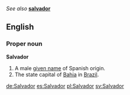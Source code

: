 ''See also'' '''[[salvador]]'''

==English==
===Proper noun===
'''Salvador'''

#A male [[given name]] of Spanish origin.
#The state capital of [[Bahia]] in [[Brazil]].

[[de:Salvador]]
[[es:Salvador]]
[[pl:Salvador]]
[[sv:Salvador]]